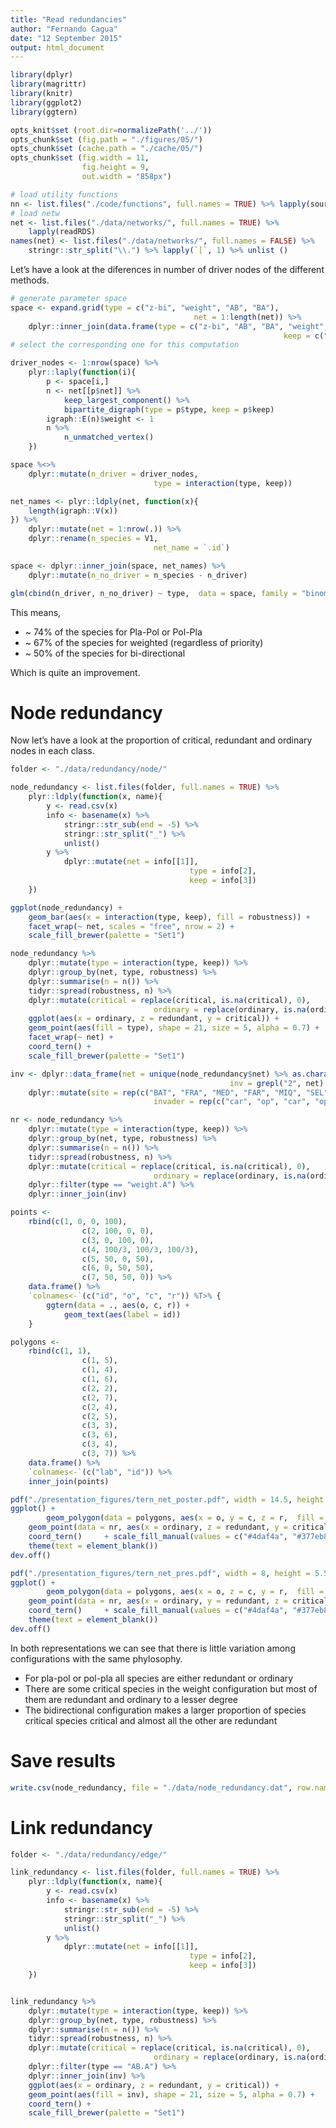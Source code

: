 ```yaml
---
title: "Read redundancies"
author: "Fernando Cagua"
date: "12 September 2015"
output: html_document
---
```


```r
library(dplyr)
library(magrittr)
library(knitr)
library(ggplot2)
library(ggtern)

opts_knit$set (root.dir=normalizePath('../'))
opts_chunk$set (fig.path = "./figures/05/")
opts_chunk$set (cache.path = "./cache/05/")
opts_chunk$set (fig.width = 11, 
                fig.height = 9,
                out.width = "858px")
```

```r
# load utility functions
nn <- list.files("./code/functions", full.names = TRUE) %>% lapply(source)
# load netw
net <- list.files("./data/networks/", full.names = TRUE) %>%
	lapply(readRDS)
names(net) <- list.files("./data/networks/", full.names = FALSE) %>%
	stringr::str_split("\\.") %>% lapply(`[`, 1) %>% unlist ()
```

Let's have a look at the diferences in number of driver nodes of the different methods.

```r
# generate parameter space
space <- expand.grid(type = c("z-bi", "weight", "AB", "BA"), 
										 net = 1:length(net)) %>%
	dplyr::inner_join(data.frame(type = c("z-bi", "AB", "BA", "weight", "weight"),
															 keep = c("all", "A", "B", "A", "B")))
# select the corresponding one for this computation

driver_nodes <- 1:nrow(space) %>%
	plyr::laply(function(i){
		p <- space[i,]
		n <- net[[p$net]] %>%
			keep_largest_component() %>%
			bipartite_digraph(type = p$type, keep = p$keep)
		igraph::E(n)$weight <- 1
		n %>%
			n_unmatched_vertex()
	})

space %<>%
	dplyr::mutate(n_driver = driver_nodes,
								type = interaction(type, keep))

net_names <- plyr::ldply(net, function(x){
	length(igraph::V(x))
}) %>%
	dplyr::mutate(net = 1:nrow(.)) %>%
	dplyr::rename(n_species = V1,
								net_name = `.id`)

space <- dplyr::inner_join(space, net_names) %>%
	dplyr::mutate(n_no_driver = n_species - n_driver)

glm(cbind(n_driver, n_no_driver) ~ type,  data = space, family = "binomial") %>% summary

```


This means, 

 * ~ 74% of the species for Pla-Pol or Pol-Pla 
 * ~ 67% of the species for weighted (regardless of priority)
 * ~ 50% of the species for bi-directional 

Which is quite an improvement.

# Node redundancy

Now let's have a look at the proportion of critical, redundant and ordinary nodes in each class. 

```r
folder <- "./data/redundancy/node/"

node_redundancy <- list.files(folder, full.names = TRUE) %>%
	plyr::ldply(function(x, name){
		y <- read.csv(x) 
		info <- basename(x) %>% 
			stringr::str_sub(end = -5) %>% 
			stringr::str_split("_") %>% 
			unlist()
		y %>%
			dplyr::mutate(net = info[[1]],
										type = info[2],
										keep = info[3])
	}) 

ggplot(node_redundancy) +
	geom_bar(aes(x = interaction(type, keep), fill = robustness)) +
	facet_wrap(~ net, scales = "free", nrow = 2) +
	scale_fill_brewer(palette = "Set1")

node_redundancy %>%
	dplyr::mutate(type = interaction(type, keep)) %>%
	dplyr::group_by(net, type, robustness) %>%
	dplyr::summarise(n = n()) %>%
	tidyr::spread(robustness, n) %>%
	dplyr::mutate(critical = replace(critical, is.na(critical), 0),
								ordinary = replace(ordinary, is.na(ordinary), 0)) %>%
	ggplot(aes(x = ordinary, z = redundant, y = critical)) +
	geom_point(aes(fill = type), shape = 21, size = 5, alpha = 0.7) + 
	facet_wrap(~ net) +
	coord_tern() + 
	scale_fill_brewer(palette = "Set1")

inv <- dplyr::data_frame(net = unique(node_redundancy$net) %>% as.character(),
												 inv = grepl("2", net) | grepl("4", net)) %>% 
	dplyr::mutate(site = rep(c("BAT", "FRA", "MED", "FAR", "MIQ", "SEL"), each =2),
								invader = rep(c("car", "op", "car", "op"),  c(2, 2, 4, 4)))

nr <- node_redundancy %>%
	dplyr::mutate(type = interaction(type, keep)) %>%
	dplyr::group_by(net, type, robustness) %>%
	dplyr::summarise(n = n()) %>%
	tidyr::spread(robustness, n) %>%
	dplyr::mutate(critical = replace(critical, is.na(critical), 0),
								ordinary = replace(ordinary, is.na(ordinary), 0)) %>%
	dplyr::filter(type == "weight.A") %>%
	dplyr::inner_join(inv) 

points <- 
	rbind(c(1, 0, 0, 100), 
				c(2, 100, 0, 0),
				c(3, 0, 100, 0),
				c(4, 100/3, 100/3, 100/3),
				c(5, 50, 0, 50), 
				c(6, 0, 50, 50),
				c(7, 50, 50, 0)) %>%
	data.frame() %>%
	`colnames<-`(c("id", "o", "c", "r")) %T>% {
		ggtern(data = ., aes(o, c, r)) +
			geom_text(aes(label = id))
	}

polygons <- 
	rbind(c(1, 1),
				c(1, 5),
				c(1, 4),
				c(1, 6),
				c(2, 2),
				c(2, 7),
				c(2, 4),
				c(2, 5),
				c(3, 3),
				c(3, 6),
				c(3, 4),
				c(3, 7)) %>%
	data.frame() %>%
	`colnames<-`(c("lab", "id")) %>%
	inner_join(points)

pdf("./presentation_figures/tern_net_poster.pdf", width = 14.5, height = 5.5)
ggplot() + 
		geom_polygon(data = polygons, aes(x = o, y = c, z = r,  fill = as.factor(lab)), colour = "black", size = 1) +
	geom_point(data = nr, aes(x = ordinary, z = redundant, y = critical), size = 8, shape = 21, fill = "white") +
	coord_tern()	 + scale_fill_manual(values = c("#4daf4a", "#377eb8", "#e41a1c")) +
	theme(text = element_blank())
dev.off()

pdf("./presentation_figures/tern_net_pres.pdf", width = 8, height = 5.5)
ggplot() + 
		geom_polygon(data = polygons, aes(x = o, z = c, y = r,  fill = as.factor(lab)), colour = "black", size = 1) +
	geom_point(data = nr, aes(x = ordinary, y = redundant, z = critical), size = 5, shape = 21, fill = "white", alpha = 0.9) +
	coord_tern()	 + scale_fill_manual(values = c("#4daf4a", "#377eb8", "#e41a1c")) +
	theme(text = element_blank())
dev.off()
```

In both  representations we can see that there is little variation among configurations with the same phylosophy. 

* For pla-pol or pol-pla all species are either redundant or ordinary
* There are some critical species in the weight configuration but most of them are redundant and ordinary to a lesser degree
* The bidirectional configuration makes a larger proportion of species critical species critical and almost all the other are redundant

# Save results

```r
write.csv(node_redundancy, file = "./data/node_redundancy.dat", row.names = F)
```


# Link redundancy

```r
folder <- "./data/redundancy/edge/"

link_redundancy <- list.files(folder, full.names = TRUE) %>%
	plyr::ldply(function(x, name){
		y <- read.csv(x) 
		info <- basename(x) %>% 
			stringr::str_sub(end = -5) %>% 
			stringr::str_split("_") %>% 
			unlist()
		y %>%
			dplyr::mutate(net = info[[1]],
										type = info[2],
										keep = info[3])
	}) 


link_redundancy %>%
	dplyr::mutate(type = interaction(type, keep)) %>%
	dplyr::group_by(net, type, robustness) %>%
	dplyr::summarise(n = n()) %>%
	tidyr::spread(robustness, n) %>%
	dplyr::mutate(critical = replace(critical, is.na(critical), 0),
								ordinary = replace(ordinary, is.na(ordinary), 0)) %>%
	dplyr::filter(type == "AB.A") %>%
	dplyr::inner_join(inv) %>%
	ggplot(aes(x = ordinary, z = redundant, y = critical)) +
	geom_point(aes(fill = inv), shape = 21, size = 5, alpha = 0.7) + 
	coord_tern() + 
	scale_fill_brewer(palette = "Set1")
```

